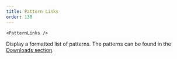 ```yaml
---
title: Pattern Links
order: 130
---
```

```
<PatternLinks />
```
Display a formatted list of patterns. The patterns can be found in the [Downloads section](/gently-hugged/contents/downloads/patterns/). 